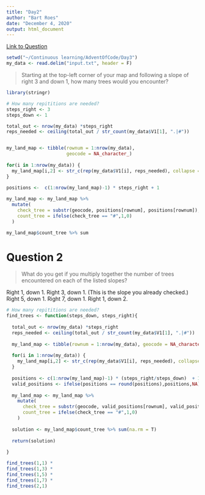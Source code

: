 ```yaml
---
title: "Day2"
author: "Bart Roes"
date: "December 4, 2020"
output: html_document
---
```


[Link to Question](https://adventofcode.com/2020/day/3)


```r
setwd("~/Continuous learning/AdventOfCode/Day3")
my_data <- read.delim("input.txt", header = F)

```

> Starting at the top-left corner of your map and following a slope of right 3 and down 1, how many trees would you encounter?


```r

library(stringr)

# How many repititions are needed? 
steps_right <- 3
steps_down <- 1

total_out <- nrow(my_data) *steps_right
reps_needed <- ceiling(total_out / str_count(my_data$V1[1], ".|#"))


my_land_map <- tibble(rownum = 1:nrow(my_data),
                      geocode = NA_character_)
  
for(i in 1:nrow(my_data)) {
  my_land_map[i,2] <- str_c(rep(my_data$V1[i], reps_needed), collapse = "")
}
  
positions <-  c(1:nrow(my_land_map)-1) * steps_right + 1

my_land_map <- my_land_map %>%
  mutate(
    check_tree = substr(geocode, positions[rownum], positions[rownum]),
    count_tree = ifelse(check_tree == "#",1,0)
  ) 

my_land_map$count_tree %>% sum

```


# Question 2

> What do you get if you multiply together the number of trees encountered on each of the listed slopes?

Right 1, down 1.
Right 3, down 1. (This is the slope you already checked.)
Right 5, down 1.
Right 7, down 1.
Right 1, down 2.


```r
# How many repititions are needed? 
find_trees <- function(steps_down, steps_right){
  
  total_out <- nrow(my_data) *steps_right
  reps_needed <- ceiling(total_out / str_count(my_data$V1[1], ".|#"))
  
  my_land_map <- tibble(rownum = 1:nrow(my_data), geocode = NA_character_)
  
  for(i in 1:nrow(my_data)) {
    my_land_map[i,2] <- str_c(rep(my_data$V1[i], reps_needed), collapse = "")
  }
  
  positions <- c(1:nrow(my_land_map)-1) * (steps_right/steps_down)  + 1
  valid_positions <- ifelse(positions == round(positions),positions,NA)
  
  my_land_map <- my_land_map %>%
    mutate(
      check_tree = substr(geocode, valid_positions[rownum], valid_positions[rownum]),
      count_tree = ifelse(check_tree == "#",1,0)
    ) 
  
  solution <- my_land_map$count_tree %>% sum(na.rm = T)
  
  return(solution)
  
}

find_trees(1,1) *
find_trees(1,3) *
find_trees(1,5) *
find_trees(1,7) *
find_trees(2,1)

```




